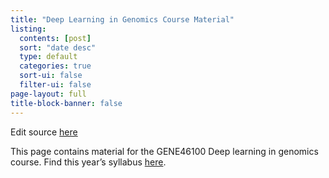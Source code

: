 ```yaml
---
title: "Deep Learning in Genomics Course Material"
listing:
  contents: [post]
  sort: "date desc"
  type: default
  categories: true
  sort-ui: false
  filter-ui: false
page-layout: full
title-block-banner: false
---
```


Edit source [here](https://github.com/hakyimlab/web-GENE-46100)



This page contains material for the GENE46100 Deep learning in genomics course. Find this year's syllabus [here](https://docs.google.com/document/d/17X3LEh_C-34JfXJcKJfFY8ew8MHBsxc_z0DPEuIlzwE/edit?usp=sharing).


